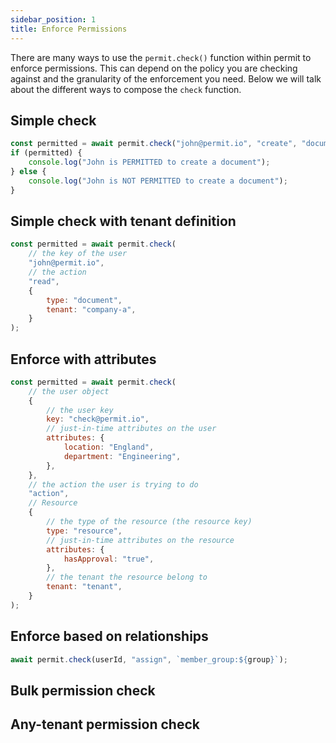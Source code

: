 ```yaml
---
sidebar_position: 1
title: Enforce Permissions
---
```


There are many ways to use the `permit.check()` function within permit to enforce permissions. This can depend on the policy
you are checking against and the granularity of the enforcement you need. Below we will talk about the different ways to
compose the `check` function.

## Simple check

```js
const permitted = await permit.check("john@permit.io", "create", "document");
if (permitted) {
	console.log("John is PERMITTED to create a document");
} else {
	console.log("John is NOT PERMITTED to create a document");
}
```

## Simple check with tenant definition

```js
const permitted = await permit.check(
	// the key of the user
	"john@permit.io",
	// the action
	"read",
	{
		type: "document",
		tenant: "company-a",
	}
);
```

## Enforce with attributes

```js
const permitted = await permit.check(
	// the user object
	{
		// the user key
		key: "check@permit.io",
		// just-in-time attributes on the user
		attributes: {
			location: "England",
			department: "Engineering",
		},
	},
	// the action the user is trying to do
	"action",
	// Resource
	{
		// the type of the resource (the resource key)
		type: "resource",
		// just-in-time attributes on the resource
		attributes: {
			hasApproval: "true",
		},
		// the tenant the resource belong to
		tenant: "tenant",
	}
);
```

## Enforce based on relationships

```javascript
await permit.check(userId, "assign", `member_group:${group}`);
```

## Bulk permission check

## Any-tenant permission check
